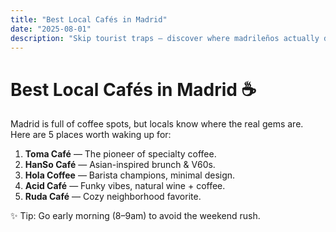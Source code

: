 ```yaml
---
title: "Best Local Cafés in Madrid"
date: "2025-08-01"
description: "Skip tourist traps — discover where madrileños actually drink coffee."
---
```


# Best Local Cafés in Madrid ☕

Madrid is full of coffee spots, but locals know where the real gems are.  
Here are 5 places worth waking up for:

1. **Toma Café** — The pioneer of specialty coffee.  
2. **HanSo Café** — Asian-inspired brunch & V60s.  
3. **Hola Coffee** — Barista champions, minimal design.  
4. **Acid Café** — Funky vibes, natural wine + coffee.  
5. **Ruda Café** — Cozy neighborhood favorite.

✨ Tip: Go early morning (8–9am) to avoid the weekend rush.
